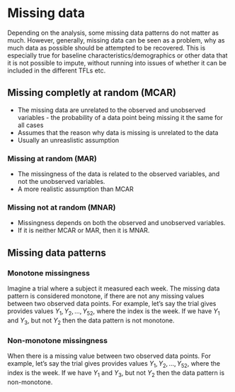 # Missing data {#sec-Missing_Data}
Depending on the analysis, some missing data patterns do not matter as much. However, generally, missing data can be seen as a problem, why as much data as possible should be attempted to be recovered. This is especially true for baseline characteristics/demographics or other data that it is not possible to impute, without running into issues of whether it can be included in the different TFLs etc.

## Missing completly at random (MCAR) {#sec-MCAR}
- The missing data are unrelated to the observed and unobserved variables - the probability of a data point being missing it the same for all cases
- Assumes that the reason why data is missing is unrelated to the data
- Usually an unreaslistic assumption

### Missing at random (MAR) {#sec-MAR}
- The missingness of the data is related to the observed variables, and not the unobserved variables.
- A more realistic assumption than MCAR

### Missing not at random (MNAR) {#sec-MNAR}
- Missingness depends on both the observed and unobserved variables.
- If it is neither MCAR or MAR, then it is MNAR.

## Missing data patterns {#sec-Missing_Data_Pattern}
### Monotone missingness {#sec-Monotone_Missingness}
Imagine a trial where a subject it measured each week. The missing data pattern is considered monotone, if there are not any missing values between two observed data points. For example, let's say the trial gives provides values $Y_1, Y_2, \dots, Y_{52}$, where the index is the week. If we have $Y_1$ and $Y_3$, but not $Y_2$ then the data pattern is not monotone.

### Non-monotone missingness {#sec-Non-Monotone_Missingness}
When there is a missing value between two observed data points. For example, let's say the trial gives provides values $Y_1, Y_2, \dots, Y_{52}$, where the index is the week. If we have $Y_1$ and $Y_3$, but not $Y_2$ then the data pattern is non-monotone.
